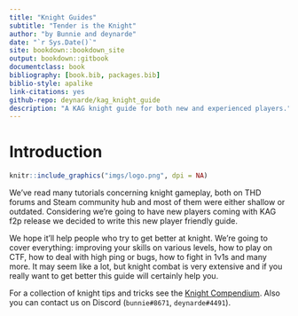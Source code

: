 ```yaml
--- 
title: "Knight Guides"
subtitle: "Tender is the Knight"
author: "by Bunnie and deynarde"
date: "`r Sys.Date()`"
site: bookdown::bookdown_site
output: bookdown::gitbook
documentclass: book
bibliography: [book.bib, packages.bib]
biblio-style: apalike
link-citations: yes
github-repo: deynarde/kag_knight_guide
description: "A KAG knight guide for both new and experienced players."
---
```


# Introduction {-}

```r
knitr::include_graphics("imgs/logo.png", dpi = NA)
```

We’ve read many tutorials concerning knight gameplay, both on THD forums and Steam community hub and most of them were either shallow or outdated. Considering we’re going to have new players coming with KAG f2p release we decided to write this new player friendly guide.

We hope it'll help people who try to get better at knight. We’re going to cover everything: improving your skills on various levels, how to play on CTF, how to deal with high ping or bugs, how to fight in 1v1s and many more. It may seem like a lot, but knight combat is very extensive and if you really want to get better this guide will certainly help you.

For a collection of knight tips and tricks see the [Knight Compendium](https://deynarde.github.io/kag-knight-compendium/). Also you can contact us on Discord (`bunnie#8671`, `deynarde#4491`).
